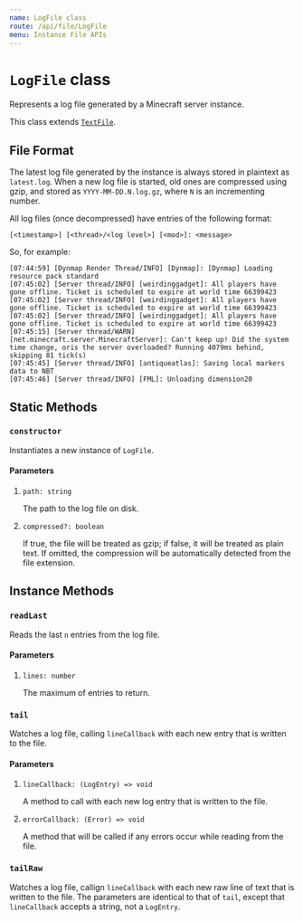 ```yaml
---
name: LogFile class
route: /api/file/LogFile
menu: Instance File APIs
---
```


# `LogFile` class

Represents a log file generated by a Minecraft server instance.

This class extends [`TextFile`](./TextFile).

## File Format

The latest log file generated by the instance is always stored in plaintext as `latest.log`. When a new log file is started, old ones are compressed using gzip, and stored as `YYYY-MM-DD.N.log.gz`, where `N` is an incrementing number.

All log files (once decompressed) have entries of the following format:

```log
[<timestamp>] [<thread>/<log level>] [<mod>]: <message>
```

So, for example:

```log
[07:44:59] [Dynmap Render Thread/INFO] [Dynmap]: [Dynmap] Loading resource pack standard
[07:45:02] [Server thread/INFO] [weirdinggadget]: All players have gone offline. Ticket is scheduled to expire at world time 66399423
[07:45:02] [Server thread/INFO] [weirdinggadget]: All players have gone offline. Ticket is scheduled to expire at world time 66399423
[07:45:02] [Server thread/INFO] [weirdinggadget]: All players have gone offline. Ticket is scheduled to expire at world time 66399423
[07:45:15] [Server thread/WARN] [net.minecraft.server.MinecraftServer]: Can't keep up! Did the system time change, oris the server overloaded? Running 4079ms behind, skipping 81 tick(s)
[07:45:45] [Server thread/INFO] [antiqueatlas]: Saving local markers data to NBT
[07:45:46] [Server thread/INFO] [FML]: Unloading dimension20
```

## Static Methods

### `constructor`

Instantiates a new instance of `LogFile`.

#### Parameters

1. `path: string`

   The path to the log file on disk.

2. `compressed?: boolean`

   If true, the file will be treated as gzip; if false, it will be treated as plain text. If omitted, the compression will be automatically detected from the file extension.

## Instance Methods

### `readLast`

Reads the last `n` entries from the log file.

#### Parameters

1. `lines: number`

   The maximum of entries to return.

### `tail`

Watches a log file, calling `lineCallback` with each new entry that is written to the file.

#### Parameters

1. `lineCallback: (LogEntry) => void`

   A method to call with each new log entry that is written to the file.

2. `errorCallback: (Error) => void`

   A method that will be called if any errors occur while reading from the file.

### `tailRaw`

Watches a log file, callign `lineCallback` with each new raw line of text that is written to the file. The parameters are identical to that of `tail`, except that `lineCallback` accepts a string, not a `LogEntry`.
